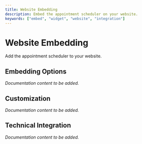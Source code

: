 ```yaml
---
title: Website Embedding
description: Embed the appointment scheduler on your website.
keywords: ["embed", "widget", "website", "integration"]
---
```


# Website Embedding

Add the appointment scheduler to your website.

## Embedding Options

*Documentation content to be added.*

## Customization

*Documentation content to be added.*

## Technical Integration

*Documentation content to be added.*
